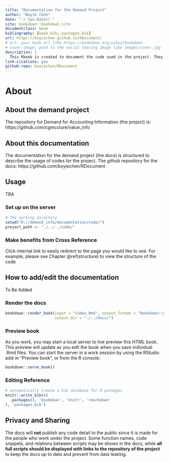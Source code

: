 ```yaml
--- 
title: "Documentation for the Demand Project"
author: "Boyie Chen"
date: "`r Sys.Date()`"
site: bookdown::bookdown_site
documentclass: book
bibliography: [book.bib, packages.bib]
url: https://boyiechen.github.io/RDocument/
# url: your book url like https://bookdown.org/yihui/bookdown
# cover-image: path to the social sharing image like images/cover.jpg
description: |
  This Rbook is created to document the code used in the project. They are categorized based on the purposes and usages. 
link-citations: yes
github-repo: boyiechen/RDocument
---
```


# About {-}

## About the demand project {-}

The repository for Demand for Accounting Information (the project) is: 
https://github.com/cgmcclure/value_info

## About this documentation {-}
The documentation for the demand project (the docs) is structured to describe the usage of codes for the project.
The github repository for the docs: https://github.com/boyiechen/RDocument

## Usage {-}
TBA

### Set up on the server
```r
# The working directory
setwd("D://demand_info/documentation/code/")
project_path <- "./../../code/"
```

### Make benefits from Cross Reference {-}
Click internal link to easily redirect to the page you would like to see. For example, please see Chapter \@ref(structure) to view the structure of the code

## How to add/edit the documentation {-}
To Be Added

### Render the docs {-}
```r
bookdown::render_book(input = "index.Rmd", output_format = "bookdown::gitbook",
                      output_dir = "./../docs/")
```

### Preview book {-}

As you work, you may start a local server to live preview this HTML book. This preview will update as you edit the book when you save individual .Rmd files. You can start the server in a work session by using the RStudio add-in "Preview book", or from the R console:

```r
bookdown::serve_book()
```

### Editing Reference {-}
```r
# automatically create a bib database for R packages
knitr::write_bib(c(
  .packages(), 'bookdown', 'knitr', 'rmarkdown'
), 'packages.bib')
```






## Privacy and Sharing {-}

The docs will **not** publish any code detail to the public since it is made for the people who work under the project.
Some function names, code snippets, and relations between scripts may be shown in the docs, while **all full scripts should be displayed with links to the repository of the project** to keep the docs up to date and prevent from data leaking.

